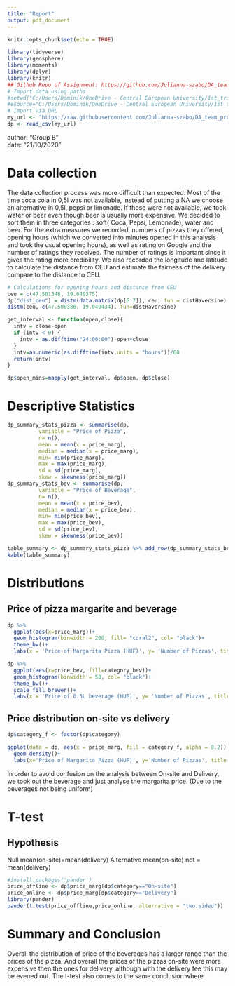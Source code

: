 ```yaml
---
title: "Report"
output: pdf_document
---
```


```r
knitr::opts_chunk$set(echo = TRUE)
```

```r
library(tidyverse)
library(geosphere)
library(moments)
library(dplyr)
library(knitr)
## Github Repo of Assignment: https://github.com/Julianna-szabo/DA_team_project
# Import data using paths
#setwd("C:/Users/Dominik/OneDrive - Central European University/1st_trimester/DA1/DA_team_project")
#esource="C:/Users/Dominik/OneDrive - Central European University/1st_trimester/DA1/DA_team_project"
# Import via URL
my_url <- "https://raw.githubusercontent.com/Julianna-szabo/DA_team_project/master/data/raw/dp.csv"
dp <- read_csv(my_url)
```
author: "Group B"  
date: "21/10/2020"

# Data collection

The data collection process was more difficult than expected. Most of the time coca cola in 0,5l was not available, instead of putting a NA we choose an alternative in 0,5l, pepsi or limonade. If those were not available, we took water or beer even though beer is usually more expensive. We decided to sort them in three categories : soft( Coca, Pepsi, Lemonade), water and beer. For the extra measures we recorded, numbers of pizzas they offered, opening hours (which we converted into minutes opened in this analysis and took the usual opening hours), as well as rating on Google and the number of ratings they received. The number of ratings is important since it gives the rating more credibility. We also recorded the longitude and latitude to calculate the distance from CEU and estimate the fairness of the delivery compare to the distance to CEU.


```r
# Calculations for opening hours and distance from CEU
ceu = c(47.501348, 19.049375)
dp["dist_ceu"] = distm(data.matrix(dp[6:7]), ceu, fun = distHaversine)
distm(ceu, c(47.500386, 19.049434), fun=distHaversine)

get_interval <- function(open,close){
  intv = close-open
  if (intv < 0) {
    intv = as.difftime("24:00:00")-open+close
  }
  intv=as.numeric(as.difftime(intv,units = "hours"))/60
  return(intv)
}

dp$open_mins=mapply(get_interval, dp$open, dp$close)
```

# Descriptive Statistics

```r
dp_summary_stats_pizza <- summarise(dp,
          variable = "Price of Pizza",
          n= n(),
          mean = mean(x = price_marg),
          median = median(x = price_marg),
          min= min(price_marg),
          max = max(price_marg),
          sd = sd(price_marg),
          skew = skewness(price_marg))
dp_summary_stats_bev <- summarise(dp,
          variable = "Price of Beverage",
          n= n(),
          mean = mean(x = price_bev),
          median = median(x = price_bev),
          min= min(price_bev),
          max = max(price_bev),
          sd = sd(price_bev),
          skew = skewness(price_bev))

table_summary <- dp_summary_stats_pizza %>% add_row(dp_summary_stats_bev)
kable(table_summary)
```

# Distributions
## Price of pizza margarite and beverage

```r
dp %>% 
  ggplot(aes(x=price_marg))+
  geom_histogram(binwidth = 200, fill= "coral2", col= "black")+
  theme_bw()+
  labs(x = 'Price of Margarita Pizza (HUF)', y= 'Number of Pizzas', title = "Distribution of Price for Pizza")

dp %>% 
  ggplot(aes(x=price_bev, fill=category_bev))+
  geom_histogram(binwidth = 50, col= "black")+
  theme_bw()+
  scale_fill_brewer()+
  labs(x = 'Price of 0.5L beverage (HUF)', y= 'Number of Pizzas', title = "Distribution of Price for Beverage by category")
```

## Price distribution on-site vs delivery

```r
dp$category_f <- factor(dp$category)

ggplot(data = dp, aes(x = price_marg, fill = category_f, alpha = 0.2))+
  geom_density()+
  labs(x='Price of Margarita Pizza (HUF)', y='Number of Pizzas', title = "Distribution of Price for On-site and Delivery", fill= 'category')

```

In order to avoid confusion on the analysis between On-site and Delivery, we took out the beverage and just analyse the margarita price. (Due to the beverages not being uniform)

# T-test
## Hypothesis
Null mean(on-site)=mean(delivery)
Alternative mean(on-site) not = mean(delivery)

```r
#install.packages('pander')
price_offline <- dp$price_marg[dp$category=="On-site"]
price_online <- dp$price_marg[dp$category=="Delivery"]
library(pander)
pander(t.test(price_offline,price_online, alternative = "two.sided"))
```

# Summary and Conclusion

Overall the distribution of price of the beverages has a larger range than the prices of the pizza. And overall the prices of the pizzas on-site were more expensive then the ones for delivery, although with the delivery fee this may be evened out. The t-test also comes to the same conclusion where 